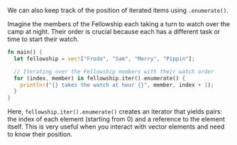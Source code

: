 We can also keep track of the position of iterated items using `.enumerate()`.

Imagine the members of the Fellowship each taking a turn to watch over the camp at night. Their order is crucial because each has a different task or time to start their watch.

```rust
fn main() {
  let fellowship = vec!["Frodo", "Sam", "Merry", "Pippin"];

  // Iterating over the Fellowship members with their watch order
  for (index, member) in fellowship.iter().enumerate() {
    println!("{} takes the watch at hour {}", member, index + 1);
  }
}
```

Here, `fellowship.iter().enumerate()` creates an iterator that yields pairs: the index of each element (starting from 0) and a reference to the element itself. This is very useful when you interact with vector elements and need to know their position.